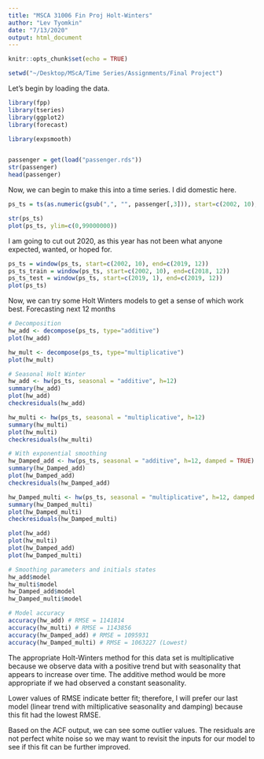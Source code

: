 ```yaml
---
title: "MSCA 31006 Fin Proj Holt-Winters"
author: "Lev Tyomkin"
date: "7/13/2020"
output: html_document
---
```


```r
knitr::opts_chunk$set(echo = TRUE)
```

```r
setwd("~/Desktop/MScA/Time Series/Assignments/Final Project")
```

Let's begin by loading the data.

```r
library(fpp)
library(tseries)
library(ggplot2)
library(forecast)

library(expsmooth)


passenger = get(load("passenger.rds"))
str(passenger)
head(passenger)

```


Now, we can begin to make this into a time series.  I did domestic here.

```r
ps_ts = ts(as.numeric(gsub(",", "", passenger[,3])), start=c(2002, 10), end=c(2020, 4), frequency=12)

str(ps_ts)
plot(ps_ts, ylim=c(0,99000000))
```

I am going to cut out 2020, as this year has not been what anyone expected, wanted, or hoped for.

```r
ps_ts = window(ps_ts, start=c(2002, 10), end=c(2019, 12))
ps_ts_train = window(ps_ts, start=c(2002, 10), end=c(2018, 12))
ps_ts_test = window(ps_ts, start=c(2019, 1), end=c(2019, 12))
plot(ps_ts)
```

Now, we can try some Holt Winters models to get a sense of which work best. Forecasting next 12 months

```r
# Decomposition
hw_add <- decompose(ps_ts, type="additive")
plot(hw_add)

hw_mult <- decompose(ps_ts, type="multiplicative")
plot(hw_mult)

# Seasonal Holt Winter
hw_add <- hw(ps_ts, seasonal = "additive", h=12)
summary(hw_add)
plot(hw_add)
checkresiduals(hw_add)

hw_multi <- hw(ps_ts, seasonal = "multiplicative", h=12)
summary(hw_multi)
plot(hw_multi)
checkresiduals(hw_multi)

# With exponential smoothing
hw_Damped_add <- hw(ps_ts, seasonal = "additive", h=12, damped = TRUE)
summary(hw_Damped_add)
plot(hw_Damped_add)
checkresiduals(hw_Damped_add)

hw_Damped_multi <- hw(ps_ts, seasonal = "multiplicative", h=12, damped = TRUE)
summary(hw_Damped_multi)
plot(hw_Damped_multi)
checkresiduals(hw_Damped_multi)

plot(hw_add)
plot(hw_multi)
plot(hw_Damped_add)
plot(hw_Damped_multi)

# Smoothing parameters and initials states
hw_add$model
hw_multi$model
hw_Damped_add$model
hw_Damped_multi$model

# Model accuracy
accuracy(hw_add) # RMSE = 1141814
accuracy(hw_multi) # RMSE = 1143856
accuracy(hw_Damped_add) # RMSE = 1095931
accuracy(hw_Damped_multi) # RMSE = 1063227 (Lowest)
```

The appropriate  Holt-Winters method for this data set is multiplicative because we observe data with a positive trend but with seasonality that appears to increase over time. The additive method would be more appropriate if we had observed a constant seasonality.

Lower values of RMSE indicate better fit; therefore, I will prefer our last model (linear trend with miltiplicative seasonality and damping) because this fit had the lowest RMSE.

Based on the ACF output, we can see some outlier values. The residuals are not perfect white noise so we may want to revisit the inputs for our model to see if this fit can be further improved.

